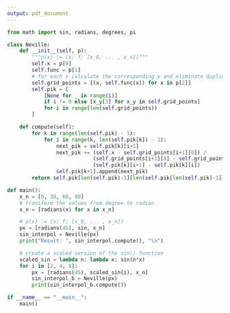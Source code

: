 ```yaml
---
output: pdf_document
---
```

```python
from math import sin, radians, degrees, pi

class Neville:
    def __init__(self, p):
        """p(x) := (x; f; [x_0, ... , x_n])"""
        self.x = p[0]
        self.func = p[1]
        # for each x calculate the corresponding y and eliminate duplicates
        self.grid_points = [(x, self.func(x)) for x in p[2]]
        self.pik = [
            [None for _ in range(i)]
            if i != 0 else [x_y[1] for x_y in self.grid_points]
            for i in range(len(self.grid_points))
        ]

    def compute(self):
        for k in range(len(self.pik) - 1):
            for i in range(k, len(self.pik[k]) - 1):
                next_pik = self.pik[k][i+1] 
                next_pik += (self.x - self.grid_points[i+1][0]) / 
                            (self.grid_points[i+1][0] - self.grid_points[i-k][0]) *
                            (self.pik[k][i+1] - self.pik[k][i])
                self.pik[k+1].append(next_pik)
        return self.pik[len(self.pik)-1][len(self.pik[len(self.pik)-1]) - 1]

def main():
    x_n = [0, 30, 60, 90]
    # transform the values from degree to radian
    x_n = [radians(x) for x in x_n]

    # p(x) := (x; f; [x_0, ... , x_n])
    px = [radians(45), sin, x_n]
    sin_interpol = Neville(px)
    print("Result: ", sin_interpol.compute(), "\n")

    # create a scaled version of the sin() function
    scaled_sin = lambda n: lambda x: sin(n*x)
    for i in [2, 4, 8]:
        px = [radians(45), scaled_sin(i), x_n]
        sin_interpol_b = Neville(px)
        print(sin_interpol_b.compute())

if __name__ == "__main__":
    main()
```
